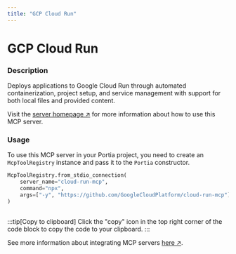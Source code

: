 ```yaml
---
title: "GCP Cloud Run"
---
```

<!-- WARNING: This file is auto-generated by generate_tool_docs.py. Do not edit manually. -->


# GCP Cloud Run

### Description

Deploys applications to Google Cloud Run through automated containerization, project setup, and service management with support for both local files and provided content.

Visit the [server homepage ↗](https://github.com/googlecloudplatform/cloud-run-mcp) for more information about how to use this MCP server.

### Usage

To use this MCP server in your Portia project, you need to create an `McpToolRegistry` instance and pass it to the `Portia` constructor.

```python
McpToolRegistry.from_stdio_connection(
    server_name="cloud-run-mcp",
    command="npx",
    args=["-y", "https://github.com/GoogleCloudPlatform/cloud-run-mcp"],
)
                    
```

:::tip[Copy to clipboard]
Click the "copy" icon in the top right corner of the code block to copy the code to your clipboard.
:::

See more information about integrating MCP servers [here ↗](/mcp-servers).

